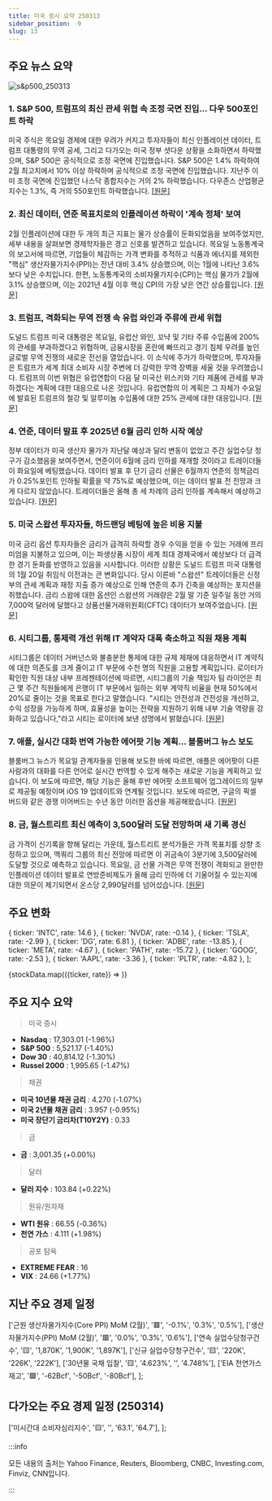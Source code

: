 ```yaml
---
title: 미국 증시 요약 250313
sidebar_position: -9
slug: 13
---
```


## 주요 뉴스 요약

![s&p500_250313](/map/250313.png)

### 1. **S&P 500, 트럼프의 최신 관세 위협 속 조정 국면 진입... 다우 500포인트 하락**

미국 주식은 목요일 경제에 대한 우려가 커지고 투자자들이 최신 인플레이션 데이터, 트럼프 대통령의 무역 공세, 그리고 다가오는 미국 정부 셧다운 상황을 소화하면서 하락했으며, S&P 500은 공식적으로 조정 국면에 진입했습니다. S&P 500은 1.4% 하락하여 2월 최고치에서 10% 이상 하락하며 공식적으로 조정 국면에 진입했습니다. 지난주 이미 조정 국면에 진입했던 나스닥 종합지수는 거의 2% 하락했습니다. 다우존스 산업평균지수는 1.3%, 즉 거의 550포인트 하락했습니다. [[원문]](https://finance.yahoo.com/news/live/stock-market-today-sp-500-enters-correction-dow-sinks-500-points-amid-trumps-latest-tariff-threats-200508550.html)

### 2. **최신 데이터, 연준 목표치로의 인플레이션 하락이 '계속 정체' 보여**

2월 인플레이션에 대한 두 개의 최근 지표는 물가 상승률이 둔화되었음을 보여주었지만, 세부 내용을 살펴보면 경제학자들은 경고 신호를 발견하고 있습니다. 목요일 노동통계국의 보고서에 따르면, 기업들이 체감하는 가격 변화를 추적하고 식품과 에너지를 제외한 "핵심" 생산자물가지수(PPI)는 전년 대비 3.4% 상승했으며, 이는 1월에 나타난 3.6%보다 낮은 수치입니다. 한편, 노동통계국의 소비자물가지수(CPI)는 핵심 물가가 2월에 3.1% 상승했으며, 이는 2021년 4월 이후 핵심 CPI의 가장 낮은 연간 상승률입니다. [[원문]](https://finance.yahoo.com/news/latest-data-shows-inflations-fall-to-feds-target-continues-to-stall-144239696.html)

### 3. **트럼프, 격화되는 무역 전쟁 속 유럽 와인과 주류에 관세 위협**

도널드 트럼프 미국 대통령은 목요일, 유럽산 와인, 꼬냑 및 기타 주류 수입품에 200%의 관세를 부과하겠다고 위협하며, 금융시장을 혼란에 빠뜨리고 경기 침체 우려를 높인 글로벌 무역 전쟁의 새로운 전선을 열었습니다. 이 소식에 주가가 하락했으며, 투자자들은 트럼프가 세계 최대 소비자 시장 주변에 더 강력한 무역 장벽을 세울 것을 우려했습니다. 트럼프의 이번 위협은 유럽연합이 다음 달 미국산 위스키와 기타 제품에 관세를 부과하겠다는 계획에 대한 대응으로 나온 것입니다. 유럽연합의 이 계획은 그 자체가 수요일에 발효된 트럼프의 철강 및 알루미늄 수입품에 대한 25% 관세에 대한 대응입니다. [[원문]](https://www.reuters.com/markets/trump-threatens-200-wine-tariff-if-eu-does-not-remove-whiskey-tariff-2025-03-13/)

### 4. **연준, 데이터 발표 후 2025년 6월 금리 인하 시작 예상**

정부 데이터가 미국 생산자 물가가 지난달 예상과 달리 변동이 없었고 주간 실업수당 청구가 감소했음을 보여주면서, 연준이이 6월에 금리 인하를 재개할 것이라고 트레이더들이 화요일에 베팅했습니다. 데이터 발표 후 단기 금리 선물은 6월까지 연준의 정책금리가 0.25%포인트 인하될 확률을 약 75%로 예상했으며, 이는 데이터 발표 전 전망과 크게 다르지 않았습니다. 트레이더들은 올해 총 세 차례의 금리 인하를 계속해서 예상하고 있습니다. [[원문]](https://www.reuters.com/markets/us/fed-seen-course-june-start-2025-rate-cuts-after-data-2025-03-13/)

### 5. **미국 스왑션 투자자들, 하드랜딩 베팅에 높은 비용 지불**

미국 금리 옵션 투자자들은 금리가 급격히 하락할 경우 수익을 얻을 수 있는 거래에 프리미엄을 지불하고 있으며, 이는 파생상품 시장이 세계 최대 경제국에서 예상보다 더 급격한 경기 둔화를 반영하고 있음을 시사합니다. 이러한 상황은 도널드 트럼프 미국 대통령의 1월 20일 취임식 이전과는 큰 변화입니다. 당시 이른바 "스왑션" 트레이더들은 신정부의 관세 계획과 재정 지출 증가 예상으로 인해 연준의 추가 긴축을 예상하는 포지션을 취했습니다. 금리 스왑에 대한 옵션인 스왑션의 거래량은 2월 말 기준 일주일 동안 거의 7,000억 달러에 달했다고 상품선물거래위원회(CFTC) 데이터가 보여주었습니다. [[원문]](https://www.reuters.com/markets/us/us-swaption-investors-pay-steep-price-hard-landing-bets-2025-03-13/)

### 6. **시티그룹, 통제력 개선 위해 IT 계약자 대폭 축소하고 직원 채용 계획**

시티그룹은 데이터 거버넌스와 불충분한 통제에 대한 규제 제재에 대응하면서 IT 계약직에 대한 의존도를 크게 줄이고 IT 부문에 수천 명의 직원을 고용할 계획입니다. 로이터가 확인한 직원 대상 내부 프레젠테이션에 따르면, 시티그룹의 기술 책임자 팀 라이언은 최근 몇 주간 직원들에게 은행이 IT 부문에서 일하는 외부 계약직 비율을 현재 50%에서 20%로 줄이는 것을 목표로 한다고 말했습니다. "시티는 안전성과 건전성을 개선하고, 수익 성장을 가능하게 하며, 효율성을 높이는 전략을 지원하기 위해 내부 기술 역량을 강화하고 있습니다,"라고 시티는 로이터에 보낸 성명에서 밝혔습니다. [[원문]](https://www.reuters.com/business/finance/citigroup-plans-slash-it-contractors-hire-staff-improve-controls-2025-03-13/)

### 7. **애플, 실시간 대화 번역 가능한 에어팟 기능 계획... 블룸버그 뉴스 보도**

블룸버그 뉴스가 목요일 관계자들을 인용해 보도한 바에 따르면, 애플은 에어팟이 다른 사람과의 대화를 다른 언어로 실시간 번역할 수 있게 해주는 새로운 기능을 계획하고 있습니다. 이 보도에 따르면, 해당 기능은 올해 후반 에어팟 소프트웨어 업그레이드의 일부로 제공될 예정이며 iOS 19 업데이트와 연계될 것입니다. 보도에 따르면, 구글의 픽셀 버드와 같은 경쟁 이어버드는 수년 동안 이러한 옵션을 제공해왔습니다. [[원문]](https://www.reuters.com/technology/apple-plans-airpods-feature-that-can-live-translate-conversations-bloomberg-news-2025-03-13/)

### 8. **금, 월스트리트 최신 예측이 3,500달러 도달 전망하며 새 기록 경신**

금 가격이 신기록을 향해 달리는 가운데, 월스트리트 분석가들은 가격 목표치를 상향 조정하고 있으며, 맥쿼리 그룹의 최신 전망에 따르면 이 귀금속이 3분기에 3,500달러에 도달할 것으로 예측하고 있습니다. 목요일, 금 선물 가격은 무역 전쟁이 격화되고 완만한 인플레이션 데이터 발표로 연방준비제도가 올해 금리 인하에 더 기울어질 수 있는지에 대한 의문이 제기되면서 온스당 2,990달러를 넘어섰습니다. [[원문]](https://finance.yahoo.com/news/gold-touches-new-record-as-latest-wall-street-prediction-sees-prices-reaching-3500-170903882.html)

## 주요 변화

  { ticker: 'INTC', rate: 14.6 },
  { ticker: 'NVDA', rate: -0.14 },
  { ticker: 'TSLA', rate: -2.99 },
  { ticker: 'DG', rate: 6.81 },
  { ticker: 'ADBE', rate: -13.85 },
  { ticker: 'META', rate: -4.67 },
  { ticker: 'PATH', rate: -15.72 },
  { ticker: 'GOOG', rate: -2.53 },
  { ticker: 'AAPL', rate: -3.36 },
  { ticker: 'PLTR', rate: -4.82 },
];

{stockData.map(({ticker, rate}) => <StockCardMini key={ticker} ticker={ticker} rate={rate}></StockCardMini>)}

## 주요 지수 요약

> 미국 증시

- **Nasdaq** : 17,303.01 (-1.96%)
- **S&P 500** : 5,521.17 (-1.40%)
- **Dow 30** : 40,814.12 (-1.30%)
- **Russel 2000** : 1,995.65 (-1.47%)

> 채권

- **미국 10년물 채권 금리** : 4.270 (-1.07%)
- **미국 2년물 채권 금리** : 3.957 (-0.95%)
- **미국 장단기 금리차(T10Y2Y)** : 0.33

> 금

- **금** : 3,001.35 (+0.00%)

> 달러

- **달러 지수** : 103.84 (+0.22%)

> 원유/원자재

- **WTI 원유** : 66.55 (-0.36%)
- **천연 가스** : 4.111 (+1.98%)

> 공포 탐욕

- **EXTREME FEAR** : 16
- **VIX** : 24.66 (+1.77%)

## 지난 주요 경제 일정

  ['근원 생산자물가지수(Core PPI) MoM (2월)', '🟥', '-0.1%', '0.3%', '0.5%'],
  ['생산자물가지수(PPI) MoM (2월)', '🟥', '0.0%', '0.3%', '0.6%'],
  ['연속 실업수당청구건수', '🟨', '1,870K', '1,900K', '1,897K'],
  ['신규 실업수당청구건수', '🟨', '220K', '226K', '222K'],
  ['30년물 국채 입찰', '🟨', '4.623%', '', '4.748%'],
  ['EIA 천연가스재고', '🟩', '-62Bcf', '-50Bcf', '-80Bcf'],
];

<EconomicCalendar data={eventsData} />

## 다가오는 주요 경제 일정 (250314)

  ['미시간대 소비자심리지수', '🟨', '', '63.1', '64.7'],
];

<EconomicCalendar data={nextEventsData} />

:::info

모든 내용의 출처는 Yahoo Finance, Reuters, Bloomberg, CNBC, Investing.com, Finviz, CNN입니다.

:::
